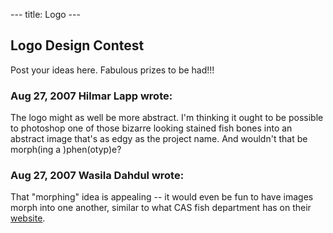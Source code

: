 ---
title: Logo
---

==Logo Design Contest==

Post your ideas here.  Fabulous prizes to be had!!!

===Aug 27, 2007 Hilmar Lapp wrote:===
The logo might as well be more abstract. I'm thinking it ought to be possible to photoshop one of those bizarre looking stained fish  bones into an abstract image that's as edgy as the project name.  And wouldn't that be morph(ing a )phen(otyp)e?

===Aug 27, 2007 Wasila Dahdul wrote:===
That "morphing" idea is appealing -- it would even be fun to have images morph into one another, similar to what CAS fish department  
has on their [http://www.calacademy.org/research/ichthyology/ website].
